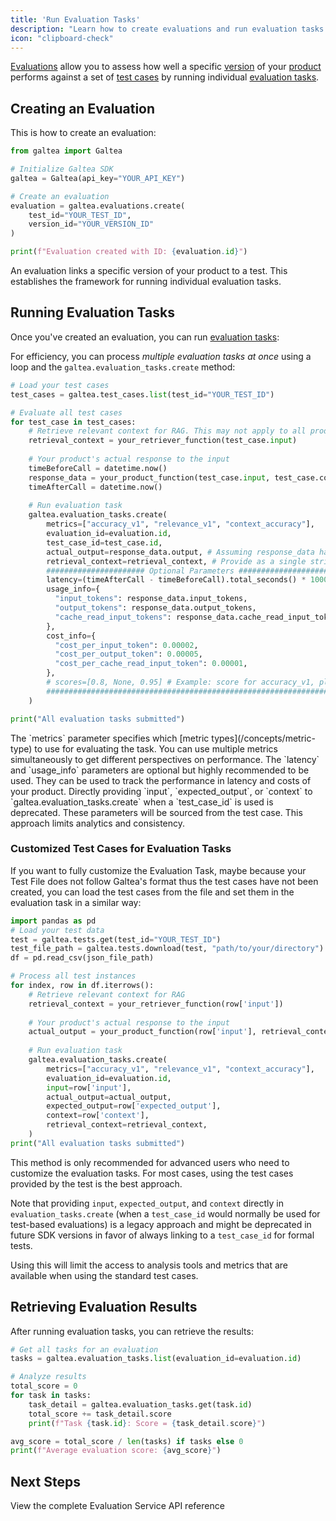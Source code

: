 ```yaml
---
title: 'Run Evaluation Tasks'
description: "Learn how to create evaluations and run evaluation tasks using the SDK"
icon: "clipboard-check"
---
```


[Evaluations](/concepts/product/evaluation) allow you to assess how well a specific [version](/concepts/product/version) of your [product](/concepts/product) performs against a set of [test cases](/concepts/product/test/case) by running individual [evaluation tasks](/concepts/product/evaluation/task).

## Creating an Evaluation

This is how to create an evaluation:

  ```python
  from galtea import Galtea

  # Initialize Galtea SDK
  galtea = Galtea(api_key="YOUR_API_KEY")

  # Create an evaluation
  evaluation = galtea.evaluations.create(
      test_id="YOUR_TEST_ID",
      version_id="YOUR_VERSION_ID"
  )

  print(f"Evaluation created with ID: {evaluation.id}")
  ```
  <Info>
    An evaluation links a specific version of your product to a test. This establishes the framework for running individual evaluation tasks.
  </Info>

## Running Evaluation Tasks

Once you've created an evaluation, you can run [evaluation tasks](/concepts/product/evaluation/task):

For efficiency, you can process *multiple evaluation tasks at once* using a loop and the `galtea.evaluation_tasks.create` method:

```python
# Load your test cases
test_cases = galtea.test_cases.list(test_id="YOUR_TEST_ID")

# Evaluate all test cases
for test_case in test_cases:
    # Retrieve relevant context for RAG. This may not apply to all products.
    retrieval_context = your_retriever_function(test_case.input)
    
    # Your product's actual response to the input
    timeBeforeCall = datetime.now()
    response_data = your_product_function(test_case.input, test_case.context, retrieval_context)
    timeAfterCall = datetime.now()
    
    # Run evaluation task
    galtea.evaluation_tasks.create(
        metrics=["accuracy_v1", "relevance_v1", "context_accuracy"],
        evaluation_id=evaluation.id,
        test_case_id=test_case.id,
        actual_output=response_data.output, # Assuming response_data has an 'output' attribute
        retrieval_context=retrieval_context, # Provide as a single string; join if your retriever returns a list
        ###################### Optional Parameters ######################
        latency=(timeAfterCall - timeBeforeCall).total_seconds() * 1000,
        usage_info={
          "input_tokens": response_data.input_tokens,
          "output_tokens": response_data.output_tokens,
          "cache_read_input_tokens": response_data.cache_read_input_tokens,
        },
        cost_info={
          "cost_per_input_token": 0.00002,
          "cost_per_output_token": 0.00005,
          "cost_per_cache_read_input_token": 0.00001,
        },
        # scores=[0.8, None, 0.95] # Example: score for accuracy_v1, platform evaluates relevance_v1, score for context_accuracy
        #################################################################
    )

print("All evaluation tasks submitted")
```

<Note>
  The `metrics` parameter specifies which [metric types](/concepts/metric-type) to use for evaluating the task. You can use multiple metrics simultaneously to get different perspectives on performance.
</Note>
<Info>
  The `latency` and `usage_info` parameters are optional but highly recommended to be used.
  They can be used to track the performance in latency and costs of your product.
</Info>

<Warning>
  Directly providing `input`, `expected_output`, or `context` to `galtea.evaluation_tasks.create` when a `test_case_id` is used is deprecated. These parameters will be sourced from the test case. This approach limits analytics and consistency.
</Warning>

### Customized Test Cases for Evaluation Tasks

If you want to fully customize the Evaluation Task, maybe because your Test File does not follow Galtea's format thus the test cases have not been created, you can load the test cases from the file and set them in the evaluation task in a similar way:

```python
import pandas as pd
# Load your test data
test = galtea.tests.get(test_id="YOUR_TEST_ID")
test_file_path = galtea.tests.download(test, "path/to/your/directory")
df = pd.read_csv(json_file_path)

# Process all test instances
for index, row in df.iterrows():
    # Retrieve relevant context for RAG
    retrieval_context = your_retriever_function(row['input'])
    
    # Your product's actual response to the input
    actual_output = your_product_function(row['input'], retrieval_context)
    
    # Run evaluation task
    galtea.evaluation_tasks.create(
        metrics=["accuracy_v1", "relevance_v1", "context_accuracy"],
        evaluation_id=evaluation.id,
        input=row['input'],
        actual_output=actual_output,
        expected_output=row['expected_output'],
        context=row['context'],
        retrieval_context=retrieval_context,
    )
print("All evaluation tasks submitted")
```

<Warning>
  This method is only recommended for advanced users who need to customize the evaluation tasks. For most cases, using the test cases provided by the test is the best approach.

  Note that providing `input`, `expected_output`, and `context` directly in `evaluation_tasks.create` (when a `test_case_id` would normally be used for test-based evaluations) is a legacy approach and might be deprecated in future SDK versions in favor of always linking to a `test_case_id` for formal tests.

  Using this will limit the access to analysis tools and metrics that are available when using the standard test cases.
</Warning>

## Retrieving Evaluation Results

After running evaluation tasks, you can retrieve the results:

```python
# Get all tasks for an evaluation
tasks = galtea.evaluation_tasks.list(evaluation_id=evaluation.id)

# Analyze results
total_score = 0
for task in tasks:
    task_detail = galtea.evaluation_tasks.get(task.id)
    total_score += task_detail.score
    print(f"Task {task.id}: Score = {task_detail.score}")

avg_score = total_score / len(tasks) if tasks else 0
print(f"Average evaluation score: {avg_score}")
```

## Next Steps

<CardGroup cols={2}>
  <Card title="API Reference" icon="code" href="/sdk/api/evaluation/service">
    View the complete Evaluation Service API reference
  </Card>
</CardGroup>
